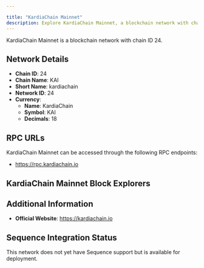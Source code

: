 ```yaml
---

title: "KardiaChain Mainnet"
description: Explore KardiaChain Mainnet, a blockchain network with chain ID 24. Learn about its native currency, KardiaChain, and how to interact with the network.
---
```




KardiaChain Mainnet is a blockchain network with chain ID 24.

## Network Details

- **Chain ID**: 24
- **Chain Name**: KAI
- **Short Name**: kardiachain
- **Network ID**: 24
- **Currency**: 
  - **Name**: KardiaChain
  - **Symbol**: KAI
  - **Decimals**: 18

## RPC URLs

KardiaChain Mainnet can be accessed through the following RPC endpoints:

- https://rpc.kardiachain.io

## KardiaChain Mainnet Block Explorers



## Additional Information

- **Official Website**: https://kardiachain.io

## Sequence Integration Status

This network does not yet have Sequence support but is available for deployment.
